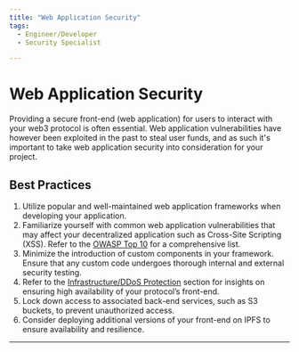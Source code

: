 ```yaml
---
title: "Web Application Security"
tags:
  - Engineer/Developer
  - Security Specialist

---
```



<TagProvider>
<TagFilter />

# Web Application Security

<TagList tags={frontmatter.tags} />
<AttributionList contributors={frontmatter.contributors} />

Providing a secure front-end (web application) for users to interact with your web3 protocol is often essential. Web application vulnerabilities have however been exploited in the past to steal user funds, and as such it's important to take web application security into consideration for your project.

## Best Practices

1. Utilize popular and well-maintained web application frameworks when developing your application.
2. Familiarize yourself with common web application vulnerabilities that may affect your decentralized application such as Cross-Site Scripting (XSS).
  Refer to the [OWASP Top 10](https://owasp.org/www-project-top-ten/) for a comprehensive list.
3. Minimize the introduction of custom components in your framework. Ensure that any custom code undergoes thorough internal and external security testing.
4. Refer to the [Infrastructure/DDoS Protection](/infrastructure/ddos-protection) section for insights on ensuring high availability of your protocol’s front-end.
5. Lock down access to associated back-end services, such as S3 buckets, to prevent unauthorized access.
6. Consider deploying additional versions of your front-end on IPFS to ensure availability and resilience.

---

</TagProvider>
<ContributeFooter />